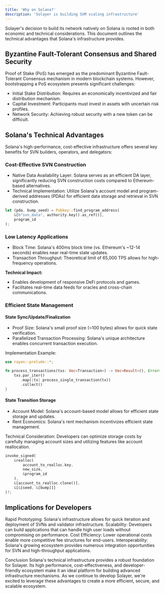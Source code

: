 ```yaml
---
title: 'Why on Solana?'
description: 'Solayer is building SVM scaling infrastructure'
---
```


Solayer's decision to build its network natively on Solana is rooted in both economic and technical considerations. This document outlines the technical advantages that Solana's infrastructure provides.

## Byzantine Fault-Tolerant Consensus and Shared Security

Proof of Stake (PoS) has emerged as the predominant Byzantine Fault-Tolerant Consensus mechanism in modern blockchain systems. However, bootstrapping a PoS ecosystem presents significant challenges:

- Initial Stake Distribution: Requires an economically incentivized and fair distribution mechanism.
- Capital Investment: Participants must invest in assets with uncertain risk profiles.
- Network Security: Achieving robust security with a new token can be difficult.


## Solana's Technical Advantages

Solana's high-performance, cost-effective infrastructure offers several key benefits for SVN builders, operators, and delegators:

### Cost-Effective SVN Construction

- Native Data Availability Layer: Solana serves as an efficient DA layer, significantly reducing SVN construction costs compared to Ethereum-based alternatives.
- Technical Implementation: Utilize Solana's account model and program-derived addresses (PDAs) for efficient data storage and retrieval in SVN construction.

```rust 
let (pda, bump_seed) = Pubkey::find_program_address(
    &[b"svn_data", authority.key().as_ref()],
    program_id
);
```

### Low Latency Applications

- Block Time: Solana's 400ms block time (vs. Ethereum's ~12-14 seconds) enables near real-time state updates.
- Transaction Throughput: Theoretical limit of 65,000 TPS allows for high-frequency operations.

**Technical Impact:**

- Enables development of responsive DeFi protocols and games.
- Facilitates real-time data feeds for oracles and cross-chain communications.

### Efficient State Management

#### State Sync/Update/Finalization

- Proof Size: Solana's small proof size (~100 bytes) allows for quick state verification.
- Parallelized Transaction Processing: Solana's unique architecture enables concurrent transaction execution.

Implementation Example:

```rust
use rayon::prelude::*;

fn process_transactions(txs: Vec<Transaction>) -> Vec<Result<(), Error>> {
    txs.par_iter()
       .map(|tx| process_single_transaction(tx))
       .collect()
}
```

#### State Transition Storage

- Account Model: Solana's account-based model allows for efficient state storage and updates.
- Rent Economics: Solana's rent mechanism incentivizes efficient state management.

Technical Consideration:
Developers can optimize storage costs by carefully managing account sizes and utilizing features like account reallocation.

```rust
invoke_signed(
    &realloc(
        account_to_realloc.key,
        new_size,
        &program_id
    ),
    &[account_to_realloc.clone()],
    &[&[seed, &[bump]]]
)?;
```

## Implications for Developers

Rapid Prototyping: Solana's infrastructure allows for quick iteration and deployment of SVNs and validator infrastructure.
Scalability: Developers can build applications that can handle high user loads without compromising on performance.
Cost Efficiency: Lower operational costs enable more competitive fee structures for end-users.
Interoperability: Solana's growing ecosystem provides numerous integration opportunities for SVN and high-throughput applications.

Conclusion
Solana's technical infrastructure provides a robust foundation for Solayer. Its high performance, cost-effectiveness, and developer-friendly ecosystem make it an ideal platform for building advanced infrastructure mechanisms. As we continue to develop Solayer, we're excited to leverage these advantages to create a more efficient, secure, and scalable ecosystem.
